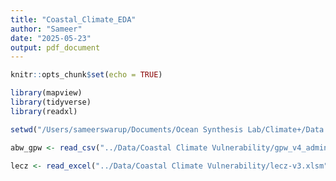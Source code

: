 ```yaml
---
title: "Coastal_Climate_EDA"
author: "Sameer"
date: "2025-05-23"
output: pdf_document
---
```


```r
knitr::opts_chunk$set(echo = TRUE)
```

```r
library(mapview)
library(tidyverse)
library(readxl)
```

```r
setwd("/Users/sameerswarup/Documents/Ocean Synthesis Lab/Climate+/Data and Scripts/Data_Processing/")
```

```r
abw_gpw <- read_csv("../Data/Coastal Climate Vulnerability/gpw_v4_admin_unit_center_points_population_estimates_rev11_abw.csv")
```
```r
lecz <- read_excel("../Data/Coastal Climate Vulnerability/lecz-v3.xlsm", sheet = "Raw-Combined-Data")
```

